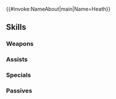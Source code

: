 {{#invoke:NameAbout|main|Name=Heath}}{{HeroPage Tabs}}
{{Hero Infobox
|Name=Heath
|Title=Wandering Knight
|WeaponType=Blue Lance
|Origin=Fire Emblem: The Blazing Blade
|Gender=Male
|MoveType=Flying
|actorJP=関智一
|actorEN=Nathaniel Lane
|artist=めか
|additionDate=February 17, 2020
|releaseDate=February 17, 2020
|TagID=ヒース
|InternalID=491
|Properties=ghb,limited
|cv1=6
|cv2=910200
|description=A young man troubled by the contrast between his knightly ideal and reality. Forced to leave his homeland, Bern, before becoming a mercenary. Appears in Fire Emblem: The Blazing Blade.
}}
{{Stats Page
|Lv1HP=18|Lv1ATK=9|Lv1SPD=7|Lv1DEF=11|Lv1RES=5
|GRHP=50|GRATK=60|GRSPD=60|GRDEF=50|GRRES=50
}}
==Skills==
===Weapons===
{{Weapons Table
|weapon1=Iron Lance
|weapon1Default=1
|weapon1Unlock=1
|weapon2=Steel Lance
|weapon2Default=2
|weapon2Unlock=2
|weapon3=Ridersbane
|weapon3Default=4
|weapon3Unlock=3
|weapon4=Ridersbane+
|weapon4Default=5
|weapon4Unlock=5
|weapon5=Hyperion Lance
|weapon5Default=
|weapon5Unlock=5
}}
===Assists===
{{Assists Table
}}
===Specials===
{{Specials Table
|special1=Dragon Gaze
|special1Default=4
|special1Unlock=3
|special2=Dragon Fang
|special2Default=
|special2Unlock=4
}}
===Passives===
{{Passives Table
|passiveA1=Atk/Def Push 1
|passiveA2=Atk/Def Push 2
|passiveA3=Atk/Def Push 3
|passiveA1Unlock=1
|passiveA2Unlock=2
|passiveA3Unlock=4
|passiveB1=Escape Route 1
|passiveB2=Escape Route 2
|passiveB3=Escape Route 3
|passiveB1Unlock=3
|passiveB2Unlock=4
|passiveB3Unlock=5
}}
{{Heroes Navbox}}